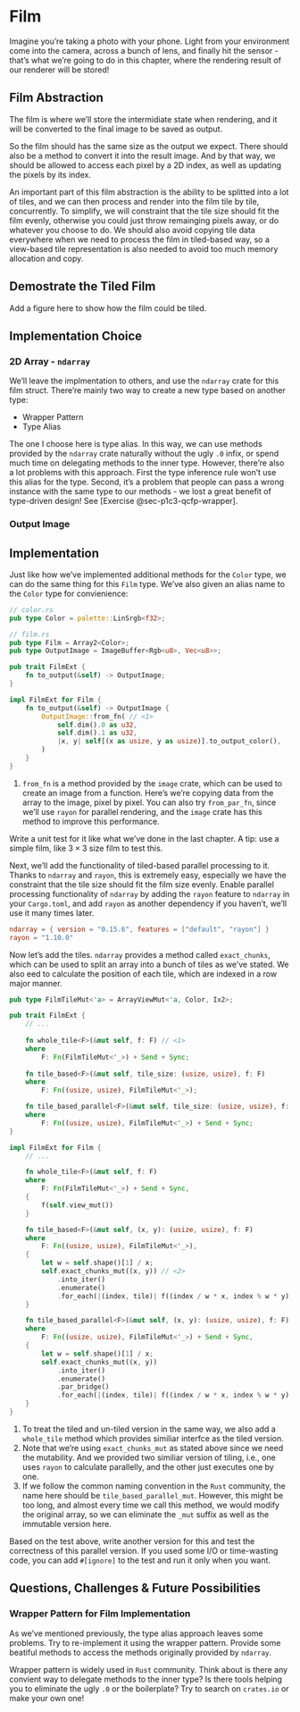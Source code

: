 # Film {#sec-film}

Imagine you're taking a photo with your phone. Light from your environment come into the camera, across a bunch of lens, and finally hit the sensor - that's what we're going to do in this chapter, where the rendering result of our renderer will be stored!

## Film Abstraction

The film is where we'll store the intermidiate state when rendering, and it will be converted to the final image to be saved as output.

So the film should has the same size as the output we expect. There should also be a method to convert it into the result image. And by that way, we should be allowed to access each pixel by a 2D index, as well as updating the pixels by its index.

An important part of this film abstraction is the ability to be splitted into a lot of tiles, and we can then process and render into the film tile by tile, concurrently. To simplify, we will constraint that the tile size should fit the film evenly, otherwise you could just throw remainging pixels away, or do whatever you choose to do. We should also avoid copying tile data everywhere when we need to process the film in tiled-based way, so a view-based tile representation is also needed to avoid too much memory allocation and copy.

::: callout-caution
## Demostrate the Tiled Film

Add a figure here to show how the film could be tiled.
:::

## Implementation Choice

### 2D Array - `ndarray`

We'll leave the implmentation to others, and use the `ndarray` crate for this film struct. There're mainly two way to create a new type based on another type:

-   Wrapper Pattern
-   Type Alias

The one I choose here is type alias. In this way, we can use methods provided by the `ndarray` crate naturally without the ugly `.0` infix, or spend much time on delegating methods to the inner type. However, there're also a lot problems with this approach. First the type inference rule won't use this alias for the type. Second, it's a problem that people can pass a wrong instance with the same type to our methods - we lost a great benefit of type-driven design! See [Exercise @sec-p1c3-qcfp-wrapper].

### Output Image

## Implementation

Just like how we've implemented additional methods for the `Color` type, we can do the same thing for this `Film` type. We've also given an alias name to the `Color` type for convienience:

``` rust
// color.rs
pub type Color = palette::LinSrgb<f32>;

// film.rs
pub type Film = Array2<Color>;
pub type OutputImage = ImageBuffer<Rgb<u8>, Vec<u8>>;

pub trait FilmExt {
    fn to_output(&self) -> OutputImage;
}

impl FilmExt for Film {
    fn to_output(&self) -> OutputImage {
        OutputImage::from_fn( // <1>
            self.dim().0 as u32,
            self.dim().1 as u32,
            |x, y| self[(x as usize, y as usize)].to_output_color(),
        )
    }
}
```

1.  `from_fn` is a method provided by the `image` crate, which can be used to create an image from a function. Here's we're copying data from the array to the image, pixel by pixel. You can also try `from_par_fn`, since we'll use `rayon` for parallel rendering, and the `image` crate has this method to improve this performance.

Write a unit test for it like what we've done in the last chapter. A tip: use a simple film, like $3 \times 3$ size film to test this.

Next, we'll add the functionality of tiled-based parallel processing to it. Thanks to `ndarray` and `rayon`, this is extremely easy, especially we have the constraint that the tile size should fit the film size evenly. Enable parallel processing functionality of `ndarray` by adding the `rayon` feature to `ndarray` in your `Cargo.toml`, and add `rayon` as another dependency if you haven't, we'll use it many times later.

``` toml
ndarray = { version = "0.15.6", features = ["default", "rayon"] }
rayon = "1.10.0"
```

Now let's add the tiles. `ndarray` provides a method called `exact_chunks`, which can be used to split an array into a bunch of tiles as we've stated. We also eed to calculate the position of each tile, which are indexed in a row major manner.

``` Rust
pub type FilmTileMut<'a> = ArrayViewMut<'a, Color, Ix2>;

pub trait FilmExt {
    // ...
    
    fn whole_tile<F>(&mut self, f: F) // <1>
    where
        F: Fn(FilmTileMut<'_>) + Send + Sync;
    
    fn tile_based<F>(&mut self, tile_size: (usize, usize), f: F)
    where
        F: Fn((usize, usize), FilmTileMut<'_>);

    fn tile_based_parallel<F>(&mut self, tile_size: (usize, usize), f: F)
    where
        F: Fn((usize, usize), FilmTileMut<'_>) + Send + Sync;
}

impl FilmExt for Film {
    // ...

    fn whole_tile<F>(&mut self, f: F)
    where
        F: Fn(FilmTileMut<'_>) + Send + Sync,
    {
        f(self.view_mut())
    }

    fn tile_based<F>(&mut self, (x, y): (usize, usize), f: F)
    where
        F: Fn((usize, usize), FilmTileMut<'_>),
    {
        let w = self.shape()[1] / x;
        self.exact_chunks_mut((x, y)) // <2>
            .into_iter()
            .enumerate()
            .for_each(|(index, tile)| f((index / w * x, index % w * y), tile));
    }

    fn tile_based_parallel<F>(&mut self, (x, y): (usize, usize), f: F) // <3>
    where
        F: Fn((usize, usize), FilmTileMut<'_>) + Send + Sync,
    {
        let w = self.shape()[1] / x;
        self.exact_chunks_mut((x, y))
            .into_iter()
            .enumerate()
            .par_bridge()
            .for_each(|(index, tile)| f((index / w * x, index % w * y), tile));
    }
}
```
1. To treat the tiled and un-tiled version in the same way, we also add a `whole_tile` method which provides similiar interfce as the tiled version.
2. Note that we're using `exact_chunks_mut` as stated above since we need the mutability. And we provided two similiar version of tiling, i.e., one uses `rayon` to calculate parallelly, and the other just executes one by one.
3. If we follow the common naming convention in the `Rust` community, the name here should be `tile_based_parallel_mut`. However, this might be too long, and almost every time we call this method, we would modify the original array, so we can eliminate the `_mut` suffix as well as the immutable version here.

Based on the test above, write another version for this and test the correctness of this parallel version. If you used some I/O or time-wasting code, you can add `#[ignore]` to the test and run it only when you want.

## Questions, Challenges & Future Possibilities {#sec-p1c3-qcfp}

### Wrapper Pattern for Film Implementation {#sec-p1c3-qcfp-wrapper}

As we've mentioned previously, the type alias approach leaves some problems. Try to re-implement it using the wrapper pattern. Provide some beatiful methods to access the methods originally provided by `ndarray`.

Wrapper pattern is widely used in `Rust` community. Think about is there any convient way to delegate methods to the inner type? Is there tools helping you to eliminate the ugly `.0` or the boilerplate? Try to search on `crates.io` or make your own one!